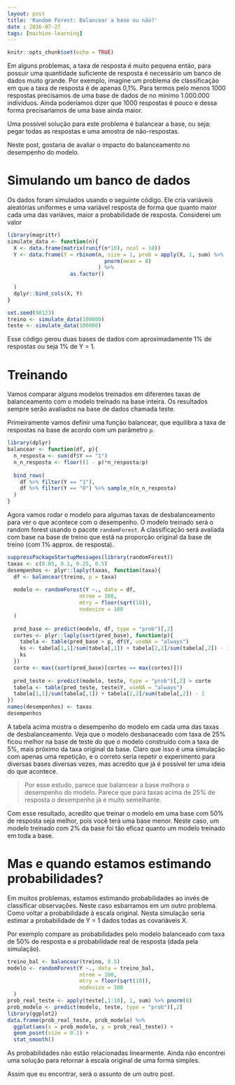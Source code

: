 ```yaml
---
layout: post
title: 'Random Forest: Balancear a base ou não?'
date : 2016-07-27
tags: [machine-learning]
--- 
```


```r
knitr::opts_chunk$set(echo = TRUE)
```

Em alguns problemas, a taxa de resposta é muito pequena então, para possuir uma
quantidade suficiente de resposta é necessário um banco de dados muito grande. Por exemplo, imagine um problema de classificação em que a taxa de resposta é de apenas
0,1%. Para termos pelo menos 1000 respostas precisamos de uma base de dados de 
no mínimo 1.000.000 indivíduos. Ainda poderíamos dizer que 1000 respostas é pouco e
dessa forma precisaríamos de uma base ainda maior.

Uma possível solução para este problema é balancear a base, ou seja: pegar todas as respostas e uma amostra de não-respostas. 

Neste post, gostaria de avaliar o impacto do balanceamento no desempenho do modelo.

# Simulando um banco de dados

Os dados foram simulados usando o seguinte código. Ele cria variáveis aleatórias uniformes
e uma variável resposta de forma que quanto maior cada uma das variáves, maior a probabilidade
de resposta. Considerei um valor 

```r
library(magrittr)
simulate_data <- function(n){
  X <- data.frame(matrix(runif(n*10), ncol = 10))
  Y <- data.frame(Y = rbinom(n, size = 1, prob = apply(X, 1, sum) %>%
                               pnorm(mean = 8)
                             ) %>% 
                    as.factor()
                               
  ) 
  dplyr::bind_cols(X, Y)
}
```

```r
set.seed(98123)
treino <- simulate_data(100000)
teste <- simulate_data(100000)
```

Esse código gerou duas bases de dados com aproximadamente 1% de respostas ou seja 1% de Y = 1.

# Treinando 

Vamos comparar alguns modelos treinados em diferentes taxas de balanceamento com o modelo treinado na base inteira. Os resultados sempre serão avaliados na base de dados chamada teste. 

Primeiramente vamos definir uma função balancear, que equilibra a taxa de respostas na base de acordo com um parâmetro `p`.

```r
library(dplyr)
balancear <- function(df, p){
  n_resposta <- sum(df$Y == "1")
  n_n_resposta <- floor((1 - p)*n_resposta/p)
  
  bind_rows(
    df %>% filter(Y == "1"),
    df %>% filter(Y == "0") %>% sample_n(n_n_resposta)
  )
}
```

Agora vamos rodar o modelo para algumas taxas de desbalanceamento para ver o que acontece com o desempenho. O modelo treinado será o random forest usando o pacote `randomForest`. A classificação será avaliada com base na base de treino que está na proporção original da base de treino (com 1% approx. de resposta).

```r
suppressPackageStartupMessages(library(randomForest))
taxas <- c(0.05, 0.1, 0.25, 0.5)
desempenhos <- plyr::laply(taxas, function(taxa){
  df <- balancear(treino, p = taxa)
  
  modelo <- randomForest(Y ~., data = df,
                       ntree = 100, 
                       mtry = floor(sqrt(10)),
                       nodesize = 100
  )
  
  pred_base <- predict(modelo, df, type = "prob")[,2]
  cortes <- plyr::laply(sort(pred_base), function(p){
    tabela <- table(pred_base > p, df$Y, useNA = "always")
    ks <- tabela[1,1]/sum(tabela[,1]) + tabela[2,2]/sum(tabela[,2]) - 1
    ks
  })
  corte <- max((sort(pred_base)[cortes == max(cortes)]))
  
  pred_teste <- predict(modelo, teste, type = "prob")[,2] > corte
  tabela <- table(pred_teste, teste$Y, useNA = "always")
  tabela[1,1]/sum(tabela[,1]) + tabela[2,2]/sum(tabela[,2]) - 1
})
names(desempenhos) <- taxas
desempenhos
```

A tabela acima mostra o desempenho do modelo em cada uma das taxas de desbalanceamento.
Veja que o modelo desbanaceado com taxa de 25% ficou melhor na base de teste do que o modelo
construído com a taxa de 5%, mais próximo da taxa original da base. Claro que isso é uma simulação com apenas uma repetição, e o correto seria repetir o experimento para diversas bases diversas vezes, mas acredito que já é possível ter uma ideia do que acontece. 

> Por esse estudo, parece que balancear a base melhora o desempenho do modelo. Parece que para taxas acima de 25% de resposta o desempenho já é muito semelhante.

Com esse resultado, acredito que treinar o modelo em uma base com 50% de resposta seja melhor, pois você terá uma base menor. Neste caso, um modelo treinado com 2% da base foi tão eficaz quanto um modelo treinado em toda a base.

# Mas e quando estamos estimando probabilidades?

Em muitos problemas, estamos estimando probabilidades ao invés de classificar observações. Neste caso esbarramos em um outro problema. Como voltar a probabilidade à escala original. Nesta simulação seria estimar a probabilidade de Y = 1 dados todas as covariáveis X.

Por exemplo compare as probabilidades pelo modelo balanceado com taxa de 50% de resposta e 
a probabilidade real de resposta (dada pela simulação).

```r
treino_bal <- balancear(treino, 0.5)
modelo <- randomForest(Y ~., data = treino_bal,
                       ntree = 100, 
                       mtry = floor(sqrt(10)),
                       nodesize = 100
  )
prob_real_teste <- apply(teste[,1:10], 1, sum) %>% pnorm(8)
prob_modelo <- predict(modelo, teste, type = "prob")[,2]
library(ggplot2)
data.frame(prob_real_teste, prob_modelo) %>%
  ggplot(aes(x = prob_modelo, y = prob_real_teste)) + 
  geom_point(size = 0.1) +
  stat_smooth()
```

As probabilidades não estão relacionadas linearmente. Ainda não encontrei uma solução para
retornar à escala original de uma forma simples. 

Assim que eu encontrar, será o assunto de um outro post.
